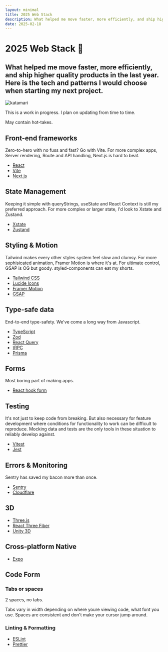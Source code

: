```yaml
---
layout: minimal
title: 2025 Web Stack
description: What helped me move faster, more efficiently, and ship higher quality products in the last year. Here is the tech and patterns I would choose when starting my next project.
date: 2025-02-18
---
```



# 2025 Web Stack 🥞

## What helped me move faster, more efficiently, and ship higher quality products in the last year. Here is the tech and patterns I would choose when starting my next project.

<img src={katamari} alt="katamari" />

This is a work in progress. I plan on updating from time to time.

May contain hot-takes.

## Front-end frameworks

Zero-to-hero with no fuss and fast? Go with Vite. For more complex apps, Server rendering, Route and API handling, Next.js is hard to beat.

- [React](https://reactjs.org/)
- [Vite](https://vitejs.dev/)
- [Next.js](https://nextjs.org/)

## State Management

Keeping it simple with queryStrings, useState and React Context is still my preferred approach. For more complex or larger state, I'd look to Xstate and Zustand.

- [Xstate](https://xstate.js.org/)
- [Zustand](https://zustand.docs.pmnd.rs/)

## Styling & Motion

Tailwind makes every other styles system feel slow and clumsy. For more sophisicated animation, Framer Motion is where it's at. For ultimate control, GSAP is OG but goody. styled-components can eat my shorts.

- [Tailwind CSS](https://tailwindcss.com/)
- [Lucide Icons](https://lucide.dev/icons/)
- [Framer Motion](https://www.framer.com/motion/)
- [GSAP](https://greensock.com/gsap/)

## Type-safe data

End-to-end type-safety. We've come a long way from Javascript.

- [TypeScript](https://www.typescriptlang.org/)
- [Zod](https://zod.dev/)
- [React Query](https://tanstack.com/query)
- [tRPC](https://trpc.io/)
- [Prisma](https://www.prisma.io/)

## Forms

Most boring part of making apps.

- [React hook form](https://react-hook-form.com/)

## Testing

It's not just to keep code from breaking. But also necessary for feature development where conditions for functionality to work can be difficult to reproduce. Mocking data and tests are the only tools in these situation to reliably develop against.

- [Vitest](https://vitest.dev/)
- [Jest](https://jestjs.io/)

## Errors & Monitoring

Sentry has saved my bacon more than once.

- [Sentry](https://sentry.io/)
- [Cloudflare](https://cloudflare.com/)

## 3D

- [Three.js](https://threejs.org/)
- [React Three Fiber](https://docs.pmnd.rs/react-three-fiber/getting-started/introduction)
- [Unity 3D](https://unity.com/)

## Cross-platform Native

- [Expo](https://expo.dev/)

## Code Form

### Tabs or spaces

2 spaces, no tabs.

Tabs vary in width depending on where youre viewing code, what font you use. Spaces are consistent and don't make your cursor jump around.

### Linting & Formatting

- [ESLint](https://eslint.org/)
- [Prettier](https://prettier.io/)
